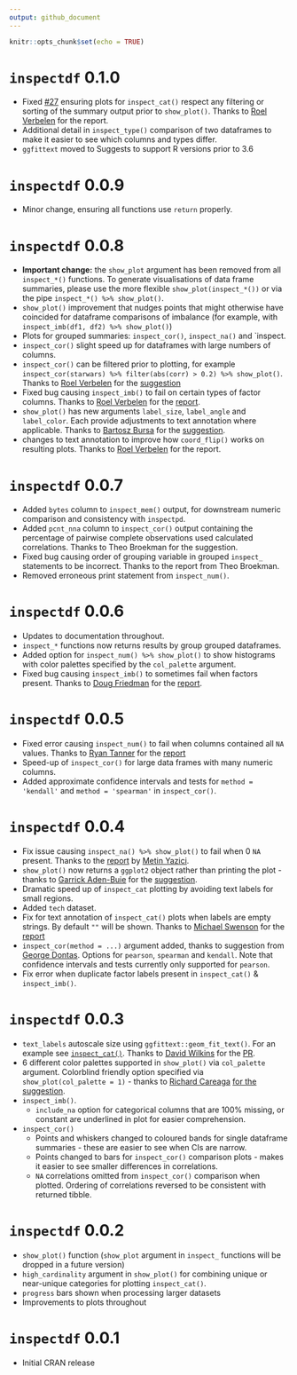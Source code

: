 ```yaml
---
output: github_document
---
```


```r
knitr::opts_chunk$set(echo = TRUE)
```

# `inspectdf` 0.1.0

- Fixed [#27](https://github.com/alastairrushworth/inspectdf/issues/27) ensuring plots for `inspect_cat()` respect any filtering or sorting of the summary output prior to `show_plot()`.  Thanks to [Roel Verbelen](https://github.com/RoelVerbelen) for the report.
- Additional detail in `inspect_type()` comparison of two dataframes to make it easier to see which columns and types differ.
- `ggfittext` moved to Suggests to support R versions prior to 3.6

# `inspectdf` 0.0.9

- Minor change, ensuring all functions use `return` properly.  

# `inspectdf` 0.0.8

- __Important change:__ the `show_plot` argument has been removed from all `inspect_*()` functions.  To generate visualisations of data frame summaries, please use the more flexible `show_plot(inspect_*())` or via the pipe  `inspect_*() %>% show_plot()`.
- `show_plot()` improvement that nudges points that might otherwise have coincided for dataframe comparisons of imbalance (for example, with `inspect_imb(df1, df2) %>% show_plot()`)  
- Plots for grouped summaries: `inspect_cor()`, `inspect_na()` and `inspect.
- `inspect_cor()` slight speed up for dataframes with large numbers of columns.
- `inspect_cor()` can be filtered prior to plotting, for example `inspect_cor(starwars) %>% filter(abs(corr) > 0.2) %>% show_plot()`.  Thanks to [Roel Verbelen](https://github.com/RoelVerbelen) for the [suggestion](https://github.com/alastairrushworth/inspectdf/issues/24)
- Fixed bug causing `inspect_imb()` to fail on certain types of factor columns.  Thanks to [Roel Verbelen](https://github.com/RoelVerbelen) for the [report](https://github.com/alastairrushworth/inspectdf/issues/26).
- `show_plot()` has new arguments `label_size`, `label_angle` and `label_color`.  Each provide adjustments to text annotation where applicable.  Thanks to [Bartosz Bursa](https://github.com/bartekbursa) for the [suggestion](https://github.com/alastairrushworth/inspectdf/issues/20).
- changes to text annotation to improve how `coord_flip()` works on resulting plots.  Thanks to [Roel Verbelen](https://github.com/RoelVerbelen) for the report.

# `inspectdf` 0.0.7

- Added `bytes` column to `inspect_mem()` output, for downstream numeric comparison and consistency with `inspectpd`.
- Added `pcnt_nna` column to `inspect_cor()` output containing the percentage of pairwise complete observations used calculated correlations.  Thanks to Theo Broekman for the suggestion.
- Fixed bug causing order of grouping variable in grouped `inspect_` statements to be incorrect.  Thanks to the report from Theo Broekman.
- Removed erroneous print statement from `inspect_num()`.

# `inspectdf` 0.0.6

- Updates to documentation throughout.
- `inspect_*` functions now returns results by group grouped dataframes.
- Added option for `inspect_num() %>% show_plot()` to show histograms with color palettes specified by the `col_palette` argument.
- Fixed bug causing `inspect_imb()` to sometimes fail when factors present.  Thanks to [Doug Friedman](https://github.com/doug-friedman) for the [report](https://github.com/alastairrushworth/inspectdf/issues/19).  

# `inspectdf` 0.0.5

- Fixed error causing `inspect_num()` to fail when columns contained all `NA` values.  Thanks to [Ryan Tanner](https://github.com/ryanatanner) for the [report](https://github.com/alastairrushworth/inspectdf/issues/18)
- Speed-up of `inspect_cor()` for large data frames with many numeric columns.
- Added approximate confidence intervals and tests for `method = 'kendall'` and `method = 'spearman'` in `inspect_cor()`.  

# `inspectdf` 0.0.4

-  Fix issue causing `inspect_na() %>% show_plot()` to fail when 0 `NA` present.  Thanks to the [report](https://github.com/alastairrushworth/inspectdf/issues/13) by [Metin Yazici](https://github.com/strboul).
- `show_plot()` now returns a `ggplot2` object rather than printing the plot - thanks to [Garrick Aden-Buie](https://github.com/gadenbuie) for the [suggestion](https://github.com/alastairrushworth/inspectdf/issues/14).
- Dramatic speed up of `inspect_cat` plotting by avoiding text labels for small regions.
- Added `tech` dataset.
- Fix for text annotation of `inspect_cat()` plots when labels are empty strings.  By default `""` will be shown.  Thanks to [Michael Swenson](https://github.com/mwswenson) for the [report](https://github.com/alastairrushworth/inspectdf/issues/12)
- `inspect_cor(method = ...)` argument added, thanks to suggestion from [George Dontas](https://github.com/gd047).  Options for `pearson`, `spearman` and `kendall`.  Note that confidence intervals and tests currently only supported for `pearson`.
- Fix error when duplicate factor labels present in `inspect_cat()` & `inspect_imb()`.

# `inspectdf` 0.0.3

- `text_labels` autoscale size using `ggfittext::geom_fit_text()`.  For an example see [`inspect_cat()`](https://github.com/alastairrushworth/inspectdf#categorical-levels).  Thanks to [David Wilkins](https://github.com/wilkox) for the [PR](https://github.com/alastairrushworth/inspectdf/pull/9).
- 6 different color palettes supported in `show_plot()` via `col_palette` argument.  Colorblind friendly option specified via `show_plot(col_palette = 1)` - thanks to [Richard Careaga](https://github.com/technocrat) [for the suggestion](https://github.com/alastairrushworth/inspectdf/pull/3).
- `inspect_imb()`.  
  - `include_na` option for categorical columns that are 100% missing, or constant are underlined in plot for easier comprehension.
- `inspect_cor()`
  - Points and whiskers changed to coloured bands for single dataframe summaries - these are easier to see when CIs are narrow.  
  - Points changed to bars for `inspect_cor()` comparison plots - makes it easier to see smaller differences in correlations.  
  - `NA` correlations omitted from `inspect_cor()` comparison when plotted.  Ordering of correlations reversed to be consistent with returned tibble.


# `inspectdf` 0.0.2

- `show_plot()` function (`show_plot` argument in `inspect_` functions will be dropped in a future version)
- `high_cardinality` argument in `show_plot()` for combining unique or near-unique categories for plotting `inspect_cat()`.
- `progress` bars shown when processing larger datasets
- Improvements to plots throughout

# `inspectdf` 0.0.1

- Initial CRAN release